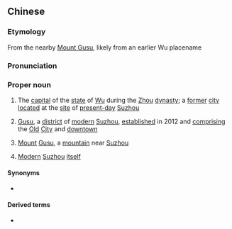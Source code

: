 {{also|姑苏}}
==Chinese==
{{zh-forms|s=姑苏|[[paternal]] [[aunt]]<br>{{nowrap|a [[woman]]'s [[female]] [[in-laws]]}}<br>[''likely phonetic'']|[[perilla]]}}
{{wikipedia|Gusu District}}

===Etymology===
From the nearby [[Mount Gusu]], likely from an earlier Wu placename

===Pronunciation===
{{zh-pron
|m=Gūsū
|cat=pn
}}

===Proper noun===
{{zh-proper noun}}

# {{zh-div|城}} {{lb|zh|historic}} The [[capital]] of the [[state]] of [[Wu]] during the [[Zhou]] [[dynasty]]; a [[former]] [[city]] [[locate]]d at the [[site]] of [[present-day]] [[Suzhou]]
# {{zh-div|區}} [[Gusu]], a [[district]] of [[modern]] [[Suzhou]], [[established]] in 2012 and [[comprising]] the [[old|Old]] [[city|City]] and [[downtown]]
# {{zh-div|山}} [[mount|Mount]] [[Gusu]], a [[mountain]] near [[Suzhou]]
# {{lb|zh|by metonymy|literary}} [[modern|Modern]] [[Suzhou]] [[itself]]

====Synonyms====
* {{sense|Suzhou City}} {{zh-l|蘇州}}

====Derived terms====
* {{zh-l|蘇州|Suzhou}}